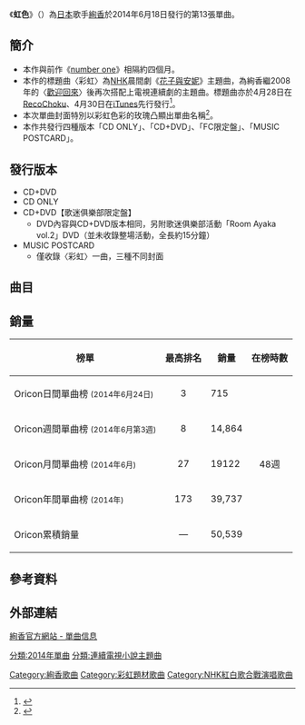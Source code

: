 {{otheruse|虹色}}
{{Infobox Single 
| Name           = 彩虹道路
| Cover          = nijiiro.jpg
| Artist         = [[絢香|絢香]]
| Album          = [[彩虹道路|彩虹道路]]
| A-side         = 彩虹
| B-side         = 幻想曲
| Released       = 2014年6月18日
| Format         = 
| Recorded       = 
| Genre          = [[J-POP|J-POP]]
| Length         = 
| Label          = [[A_stAtion|A stAtion]]/[[avex|avex marketing]]
| Writer         = 絢香
| Producer       = 
| Certification  = *三白金唱片（單曲下載、[[日本唱片協會|日本唱片協會]]）
| Chart position = *週間最高排行8位（[[Oricon|Oricon]]）
| Last single    = [[number_one_(絢香單曲)|number one]]<br />（2013年）
| This single    = '''彩虹'''<br />（2014年）
| Next single    = -
| Misc           = 
}}
《'''虹色'''》（{{lang-ja|にじいろ}}）為[[日本|日本]]歌手[[絢香|絢香]]於2014年6月18日發行的第13張單曲。

==簡介==
* 本作與前作《[[number_one_(絢香單曲)|number one]]》相隔約四個月。
* 本作的標題曲〈彩虹〉為[[NHK|NHK]]晨間劇《[[花子與安妮|花子與安妮]]》主題曲，為絢香繼2008年的〈[[歡迎回來|歡迎回來]]〉後再次搭配上電視連續劇的主題曲。標題曲亦於4月28日在[[RecoChoku|RecoChoku]]、4月30日在[[iTunes|iTunes]]先行發行<ref name="NHK">{{cite web |url=http://natalie.mu/music/news/115496 |title=絢香「花子とアン」主題歌発売、ジャケに“にじいろ”のバラ |accessdate=2014-05-03 |work= |publisher=natalie |date=2014-04-28 |archive-date=2019-04-20 |archive-url=https://web.archive.org/web/20190420123829/https://natalie.mu/music/news/115496 |dead-url=no }}</ref>。
*本次單曲封面特別以彩虹色彩的玫瑰凸顯出單曲名稱<ref name="封面">{{cite web |url=http://news.ameba.jp/20140428-407/ |title=朝ドラ主題歌「にじいろ」、絢香の新写真公開!ジャケットは7色のバラ使用 |accessdate=2014-05-03 |work= |publisher=[[ameba|ameba]] news |date=2014-04-28 |archive-date=2016-03-05 |archive-url=https://web.archive.org/web/20160305040755/http://news.ameba.jp/20140428-407/ |dead-url=no }}</ref>。
*本作共發行四種版本「CD ONLY」、「CD+DVD」、「FC限定盤」、「MUSIC POSTCARD」。


==發行版本==
* CD+DVD
* CD ONLY
* CD+DVD【歌迷俱樂部限定盤】
**DVD內容與CD+DVD版本相同，另附歌迷俱樂部活動「Room Ayaka vol.2」DVD（並未收錄整場活動，全長約15分鐘）
*MUSIC POSTCARD
**僅收錄〈彩虹〉一曲，三種不同封面


== 曲目 ==
{{tracklist
| collapsed       = 
| headline        = CD
| total_length    = 17:23
| all_writing     = 絢香、全碟編曲：河野圭

| title1          = 彩虹
| note1           = [[NHK電視台|NHK]][[連續電視小說|連續電視小說]]「[[花子與安妮|花子與安妮]]」主題曲
| length1         = 3:44

| title2          = 幻想曲
| note2           = 澤井製藥新企業廣告歌
| length2         = 4:56

| title3          = 彩虹
| note3           = Instrumental
| length3         = 3:44

| title4          = 幻想曲
| note4           = Instrumental
| length4         = 4:56
}}

{{tracklist
| collapsed       = yes
| headline        = DVD（CD+DVD盤限定）
| total_length    = 

| title1          = 彩虹
| note1           = Music Video
| length1         = 

| title2          = 彩虹
| note2           = Making Video
| length2         = 
}}

==銷量==
{| class="wikitable" width="500px" style="font-size:small;"
!榜單
!最高排名
!銷量
!在榜時數
|-
|Oricon日間單曲榜 <small>(2014年6月24日)</small>
|align="center"|3
|715
|rowspan="5" align="center"|48週
|-
|Oricon週間單曲榜 <small>(2014年6月第3週)</small>
|align="center"|8
|14,864
|-
|Oricon月間單曲榜 <small>(2014年6月)</small>
|align="center"|27
|19122
|-
|Oricon年間單曲榜 <small>(2014年)</small>
|align="center"|173
|39,737
|-
|Oricon累積銷量
|align="center"|—
|50,539
|}

==參考資料==
{{Reflist}}

==外部連結==
[http://room-ayaka.jp/news/#no161 絢香官方網站 - 單曲信息]{{Wayback|url=http://room-ayaka.jp/news/#no161 |date=20121231020033 }}

{{DEFAULTSORT:Nijiiro}}
{{絢香}}
{{NHK連續電視小說主題曲2010年代}}
[[Category:絢香歌曲|Category:絢香歌曲]]
[[分類:2014年單曲|分類:2014年單曲]]
[[分類:連續電視小說主題曲|分類:連續電視小說主題曲]]
[[Category:彩虹題材歌曲|Category:彩虹題材歌曲]]
[[Category:NHK紅白歌合戰演唱歌曲|Category:NHK紅白歌合戰演唱歌曲]]